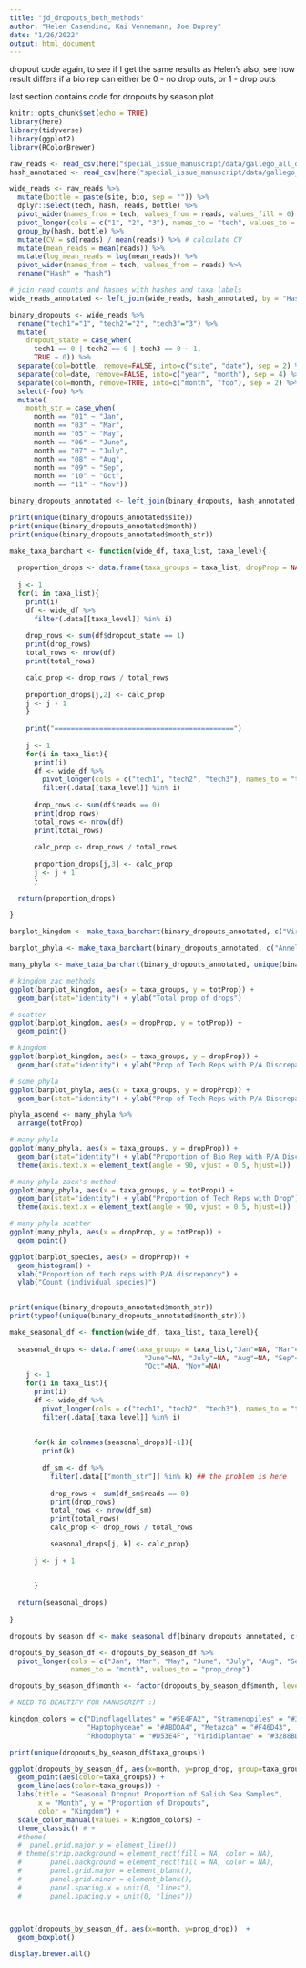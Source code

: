 ```yaml
---
title: "jd_dropouts_both_methods"
author: "Helen Casendino, Kai Vennemann, Joe Duprey"
date: "1/26/2022"
output: html_document
---
```


dropout code again, to see if I get the same results as Helen's 
also, see how result differs if a bio rep can either be 0 - no drop outs, or 1 - drop outs 

last section contains code for dropouts by season plot

```r
knitr::opts_chunk$set(echo = TRUE)
library(here)
library(tidyverse)
library(ggplot2)
library(RColorBrewer)
```




```r
raw_reads <- read_csv(here("special_issue_manuscript/data/gallego_all_data.csv"))
hash_annotated <- read_csv(here("special_issue_manuscript/data/gallego_hash_annotated.csv"))

wide_reads <- raw_reads %>%
  mutate(bottle = paste(site, bio, sep = "")) %>%
  dplyr::select(tech, hash, reads, bottle) %>%
  pivot_wider(names_from = tech, values_from = reads, values_fill = 0) %>% # fill non-detections with zero, then data to longform
  pivot_longer(cols = c("1", "2", "3"), names_to = "tech", values_to = "reads") %>%
  group_by(hash, bottle) %>%
  mutate(CV = sd(reads) / mean(reads)) %>% # calculate CV
  mutate(mean_reads = mean(reads)) %>%
  mutate(log_mean_reads = log(mean_reads)) %>%
  pivot_wider(names_from = tech, values_from = reads) %>%
  rename("Hash" = "hash")

# join read counts and hashes with hashes and taxa labels
wide_reads_annotated <- left_join(wide_reads, hash_annotated, by = "Hash")
```

```r

binary_dropouts <- wide_reads %>%
  rename("tech1"="1", "tech2"="2", "tech3"="3") %>% 
  mutate(
    dropout_state = case_when(
      tech1 == 0 | tech2 == 0 | tech3 == 0 ~ 1,
      TRUE ~ 0)) %>%
  separate(col=bottle, remove=FALSE, into=c("site", "date"), sep = 2) %>%
  separate(col=date, remove=FALSE, into=c("year", "month"), sep = 4) %>%
  separate(col=month, remove=TRUE, into=c("month", "foo"), sep = 2) %>%
  select(-foo) %>%
  mutate(
    month_str = case_when(
      month == "01" ~ "Jan",
      month == "03" ~ "Mar",
      month == "05" ~ "May",
      month == "06" ~ "June",
      month == "07" ~ "July",
      month == "08" ~ "Aug",
      month == "09" ~ "Sep",
      month == "10" ~ "Oct",
      month == "11" ~ "Nov"))

binary_dropouts_annotated <- left_join(binary_dropouts, hash_annotated, by = "Hash")

print(unique(binary_dropouts_annotated$site))  
print(unique(binary_dropouts_annotated$month))
print(unique(binary_dropouts_annotated$month_str))

make_taxa_barchart <- function(wide_df, taxa_list, taxa_level){
  
  proportion_drops <- data.frame(taxa_groups = taxa_list, dropProp = NA, totProp = NA)
  
  j <- 1
  for(i in taxa_list){
    print(i)
    df <- wide_df %>% 
      filter(.data[[taxa_level]] %in% i) 
    
    drop_rows <- sum(df$dropout_state == 1)
    print(drop_rows)
    total_rows <- nrow(df)
    print(total_rows)

    calc_prop <- drop_rows / total_rows
    
    proportion_drops[j,2] <- calc_prop
    j <- j + 1
    }
    
    print("============================================")
    
    j <- 1
    for(i in taxa_list){
      print(i)
      df <- wide_df %>%
        pivot_longer(cols = c("tech1", "tech2", "tech3"), names_to = "tech", values_to = "reads") %>%
        filter(.data[[taxa_level]] %in% i)
      
      drop_rows <- sum(df$reads == 0)
      print(drop_rows)
      total_rows <- nrow(df)
      print(total_rows)
      
      calc_prop <- drop_rows / total_rows
      
      proportion_drops[j,3] <- calc_prop
      j <- j + 1
      }
  
  return(proportion_drops)
    
}

barplot_kingdom <- make_taxa_barchart(binary_dropouts_annotated, c("Viridiplantae", "Stramenopiles", "Haptophyceae", "Metazoa", "Rhodophyta","Dinoflagellates"), "kingdom")

barplot_phyla <- make_taxa_barchart(binary_dropouts_annotated, c("Annelida", "Chordata", "Porifera", "Arthropoda","Rotifera", "Mollusca", "Bryozoa", "Cnidaria", "Echinodermata", "Bacillariophyta"), "phylum")

many_phyla <- make_taxa_barchart(binary_dropouts_annotated, unique(binary_dropouts_annotated$phylum), "phylum")

# kingdom zac methods
ggplot(barplot_kingdom, aes(x = taxa_groups, y = totProp)) +
  geom_bar(stat="identity") + ylab("Total prop of drops")

# scatter
ggplot(barplot_kingdom, aes(x = dropProp, y = totProp)) +
  geom_point()

# kingdom
ggplot(barplot_kingdom, aes(x = taxa_groups, y = dropProp)) +
  geom_bar(stat="identity") + ylab("Prop of Tech Reps with P/A Discrepancy")

# some phyla
ggplot(barplot_phyla, aes(x = taxa_groups, y = dropProp)) +
  geom_bar(stat="identity") + ylab("Prop of Tech Reps with P/A Discrepancy")

phyla_ascend <- many_phyla %>%
  arrange(totProp)

# many phyla
ggplot(many_phyla, aes(x = taxa_groups, y = dropProp)) +
  geom_bar(stat="identity") + ylab("Proportion of Bio Rep with P/A Discrepancy") +
  theme(axis.text.x = element_text(angle = 90, vjust = 0.5, hjust=1))

# many phyla zack's method
ggplot(many_phyla, aes(x = taxa_groups, y = totProp)) +
  geom_bar(stat="identity") + ylab("Proportion of Tech Reps with Drop") +
  theme(axis.text.x = element_text(angle = 90, vjust = 0.5, hjust=1))

# many phyla scatter
ggplot(many_phyla, aes(x = dropProp, y = totProp)) +
  geom_point()
```


```r

ggplot(barplot_species, aes(x = dropProp)) +
  geom_histogram() +
  xlab("Proportion of tech reps with P/A discrepancy") +
  ylab("Count (individual species)")
  
```

```r

print(unique(binary_dropouts_annotated$month_str))
print(typeof(unique(binary_dropouts_annotated$month_str)))

make_seasonal_df <- function(wide_df, taxa_list, taxa_level){
  
  seasonal_drops <- data.frame(taxa_groups = taxa_list,"Jan"=NA, "Mar"=NA, "May"=NA,
                                 "June"=NA, "July"=NA, "Aug"=NA, "Sep"=NA, 
                                 "Oct"=NA, "Nov"=NA)
    j <- 1
    for(i in taxa_list){
      print(i)
      df <- wide_df %>%
        pivot_longer(cols = c("tech1", "tech2", "tech3"), names_to = "tech", values_to = "reads") %>%
        filter(.data[[taxa_level]] %in% i)
    
      
      for(k in colnames(seasonal_drops)[-1]){
        print(k)
        
        df_sm <- df %>%
          filter(.data[["month_str"]] %in% k) ## the problem is here 
        
          drop_rows <- sum(df_sm$reads == 0)
          print(drop_rows)
          total_rows <- nrow(df_sm)
          print(total_rows)
          calc_prop <- drop_rows / total_rows

          seasonal_drops[j, k] <- calc_prop}
      
      j <- j + 1
      

      }
  
  return(seasonal_drops)
    
}

dropouts_by_season_df <- make_seasonal_df(binary_dropouts_annotated, c("Viridiplantae", "Stramenopiles", "Haptophyceae", "Metazoa", "Rhodophyta","Dinoflagellates"), "kingdom")

dropouts_by_season_df <- dropouts_by_season_df %>%
  pivot_longer(cols = c("Jan", "Mar", "May", "June", "July", "Aug", "Sep", "Oct", "Nov"), 
               names_to = "month", values_to = "prop_drop") 

dropouts_by_season_df$month <- factor(dropouts_by_season_df$month, levels = c("Jan", "Mar", "May", "June", "July", "Aug", "Sep", "Oct", "Nov"))

# NEED TO BEAUTIFY FOR MANUSCRIPT :)

kingdom_colors = c("Dinoflagellates" = "#5E4FA2", "Stramenopiles" = "#3288BD", 
                   "Haptophyceae" = "#ABDDA4", "Metazoa" = "#F46D43", 
                   "Rhodophyta" = "#D53E4F", "Viridiplantae" = "#3288BD")

print(unique(dropouts_by_season_df$taxa_groups))

ggplot(dropouts_by_season_df, aes(x=month, y=prop_drop, group=taxa_groups))  +
  geom_point(aes(color=taxa_groups)) +
  geom_line(aes(color=taxa_groups)) +
  labs(title = "Seasonal Dropout Proportion of Salish Sea Samples",
       x = "Month", y = "Proportion of Dropouts",
       color = "Kingdom") +
  scale_color_manual(values = kingdom_colors) +
  theme_classic() # +
  #theme(
  #  panel.grid.major.y = element_line())
  # theme(strip.background = element_rect(fill = NA, color = NA),
  #       panel.background = element_rect(fill = NA, color = NA),
  #       panel.grid.major = element_blank(),
  #       panel.grid.minor = element_blank(),
  #       panel.spacing.x = unit(0, "lines"),
  #       panel.spacing.y = unit(0, "lines"))

  

ggplot(dropouts_by_season_df, aes(x=month, y=prop_drop))  +
  geom_boxplot()
```
```r

display.brewer.all()

```


